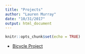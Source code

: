 ```yaml
---
title: "Projects"
author: "Lauren Murray"
date: "10/31/2017"
output: html_document
---
```


```r
knitr::opts_chunk$set(echo = TRUE)
```

* [Bicycle Project](./bicycle.html)